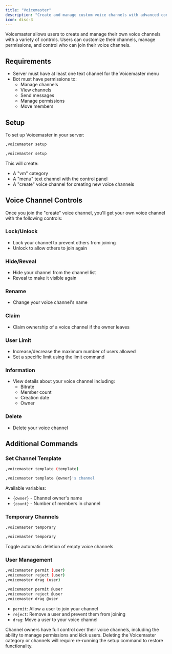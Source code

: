 ```yaml
---
title: "Voicemaster"
description: "Create and manage custom voice channels with advanced controls in Greed"
icon: disc-3
---
```


Voicemaster allows users to create and manage their own voice channels with a variety of controls. Users can customize their channels, manage permissions, and control who can join their voice channels.

## Requirements

- Server must have at least one text channel for the Voicemaster menu
- Bot must have permissions to:
  - Manage channels
  - View channels
  - Send messages
  - Manage permissions
  - Move members

## Setup

To set up Voicemaster in your server:

<CodeGroup>

```bash Syntax
,voicemaster setup
```

```bash Example
,voicemaster setup
```

</CodeGroup>

This will create:
- A "vm" category
- A "menu" text channel with the control panel
- A "create" voice channel for creating new voice channels

## Voice Channel Controls

Once you join the "create" voice channel, you'll get your own voice channel with the following controls:

### Lock/Unlock
- Lock your channel to prevent others from joining
- Unlock to allow others to join again

### Hide/Reveal
- Hide your channel from the channel list
- Reveal to make it visible again

### Rename
- Change your voice channel's name

### Claim
- Claim ownership of a voice channel if the owner leaves

### User Limit
- Increase/decrease the maximum number of users allowed
- Set a specific limit using the limit command

### Information
- View details about your voice channel including:
  - Bitrate
  - Member count
  - Creation date
  - Owner

### Delete
- Delete your voice channel

## Additional Commands

### Set Channel Template

<CodeGroup>

```bash Syntax
,voicemaster template (template)
```

```bash Example
,voicemaster template {owner}'s channel
```

</CodeGroup>

Available variables:
- `{owner}` - Channel owner's name
- `{count}` - Number of members in channel

### Temporary Channels

<CodeGroup>

```bash Syntax
,voicemaster temporary
```

```bash Example
,voicemaster temporary
```

</CodeGroup>

Toggle automatic deletion of empty voice channels.

### User Management

<CodeGroup>

```bash Syntax
,voicemaster permit (user)
,voicemaster reject (user)
,voicemaster drag (user)
```

```bash Example
,voicemaster permit @user
,voicemaster reject @user
,voicemaster drag @user
```

</CodeGroup>

- `permit`: Allow a user to join your channel
- `reject`: Remove a user and prevent them from joining
- `drag`: Move a user to your voice channel

<Note>
Channel owners have full control over their voice channels, including the ability to manage permissions and kick users.
</Note>

<Warning>
Deleting the Voicemaster category or channels will require re-running the setup command to restore functionality. 
</Warning>